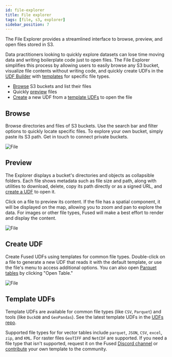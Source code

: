 ```yaml
---
id: file-explorer
title: File explorer
tags: [file, s3, explorer]
sidebar_position: 7
---
```



The File Explorer provides a streamlined interface to browse, preview, and open files stored in S3.

Data practitioners looking to quickly explore datasets can lose time moving data and writing boilerplate code just to open files. The File Explorer simplifies this process by allowing users to easily browse any S3 bucket, visualize file contents without writing code, and quickly create UDFs in the [UDF Builder](/workbench/udf-builder/) with [templates](https://github.com/fusedio/udfs/tree/main/files) for specific file types.


- [Browse](/workbench/file-explorer/#browse) S3 buckets and list their files
- Quickly [preview](/workbench/file-explorer/#preview) files
- [Create](/workbench/file-explorer/#create-udf) a new UDF from a [template UDFs](/workbench/file-explorer/#template-udfs) to open the file



## Browse

Browse directories and files of S3 buckets. Use the search bar and filter options to quickly locate specific files. To explore your own bucket, simply paste its S3 path. Get in touch to connect private buckets.


<div style={{textAlign: 'center'}}>
<img src={ImgFe2} alt="File" style={{width: 600}} />
</div>


## Preview

The Explorer displays a bucket's directories and objects as collapsible folders. Each file shows metadata such as file size and path, along with utilities to download, delete, copy its path directly or as a signed URL, and [create a UDF](/workbench/file-explorer/#create-udf) to open it.

Click on a file to preview its content. If the file has a spatial component, it will be displayed on the map, allowing you to zoom and pan to explore the data. For images or other file types, Fused will make a best effort to render and display the content.





<div style={{textAlign: 'center'}}>
<img src={ImgFe1} alt="File" style={{width: 600}} />
</div>


## Create UDF


Create Fused UDFs using templates for common file types. Double-click on a file to generate a new UDF that reads it with the default template, or use the file's menu to access additional options. You can also open [Parquet tables](https://www.upsolver.com/blog/apache-parquet-why-use) by clicking "Open Table."




<div style={{textAlign: 'center'}}>
<img src={ImgFee} alt="File" style={{width: 600}} />
</div>


## Template UDFs

Template UDFs are available for common file types (like `CSV`, `Parquet`) and tools (like `DuckDB` and `GeoPandas`). See the latest template UDFs in the [UDFs repo](https://github.com/fusedio/udfs/tree/main/files).

Supported file types for for vector tables include `parquet`, `JSON`, `CSV`, `excel`, `zip`, and `KML`. For raster files `GeoTIFF` and `NetCDF` are supported. If you need a file type that isn't supported, request it on the Fused [Discord channel](https://discord.com/invite/BxS5wMzdRk) or [contribute](/python-sdk/contribute/) your own template to the community.

